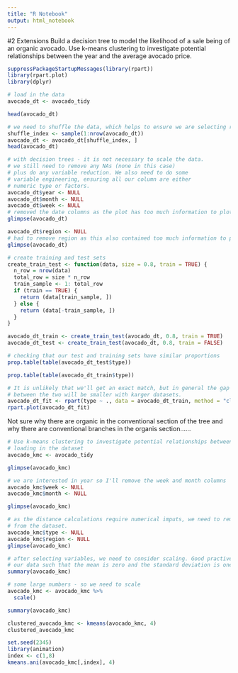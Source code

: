 ```yaml
---
title: "R Notebook"
output: html_notebook
---
```


#2 Extensions
Build a decision tree to model the likelihood of a sale being of an organic avocado.
Use k-means clustering to investigate potential relationships between the year and the average avocado price.

```r
suppressPackageStartupMessages(library(rpart))
library(rpart.plot)
library(dplyr)
```

```r
# load in the data
avocado_dt <- avocado_tidy
```

```r
head(avocado_dt)
```

```r
# we need to shuffle the data, which helps to ensure we are selecting random training and test sets
shuffle_index <- sample(1:nrow(avocado_dt))
avocado_dt <- avocado_dt[shuffle_index, ]
head(avocado_dt)
```

```r
# with decision trees - it is not necessary to scale the data.
# we still need to remove any NAs (none in this case)
# plus do any variable reduction. We also need to do some
# variable engineering, ensuring all our column are either
# numeric type or factors.
avocado_dt$year <- NULL
avocado_dt$month <- NULL
avocado_dt$week <- NULL
# removed the date columns as the plot has too much information to plot
glimpse(avocado_dt)
```

```r
avocado_dt$region <- NULL
# had to remove region as this also contained too much information to plot
glimpse(avocado_dt)
```


```r
# create training and test sets
create_train_test <- function(data, size = 0.8, train = TRUE) {
  n_row = nrow(data)
  total_row = size * n_row
  train_sample <- 1: total_row
  if (train == TRUE) {
    return (data[train_sample, ])
  } else {
    return (data[-train_sample, ])
  }
}

avocado_dt_train <- create_train_test(avocado_dt, 0.8, train = TRUE)
avocado_dt_test <- create_train_test(avocado_dt, 0.8, train = FALSE)
```

```r
# checking that our test and training sets have similar proportions
prop.table(table(avocado_dt_test$type))
```

```r
prop.table(table(avocado_dt_train$type))
```

```r
# It is unlikely that we'll get an exact match, but in general the gap
# between the two will be smaller with karger datasets.
avocado_dt_fit <- rpart(type ~ ., data = avocado_dt_train, method = "class")
rpart.plot(avocado_dt_fit)
```
Not sure why there are organic in the conventional section of the tree and why there are conventional branches in the organis section......


```r
# Use k-means clustering to investigate potential relationships between the year and the average avocado price.
# loading in the dataset
avocado_kmc <- avocado_tidy
```


```r
glimpse(avocado_kmc)
```

```r
# we are interested in year so I'll remove the week and month columns
avocado_kmc$week <- NULL
avocado_kmc$month <- NULL
```

```r
glimpse(avocado_kmc)
```

```r
# as the distance calculations require numerical imputs, we need to remove the factor variables
# from the dataset.
avocado_kmc$type <- NULL
avocado_kmc$region <- NULL
glimpse(avocado_kmc)
```
```r
# after selecting variables, we need to consider scaling. Good practive for k-means is to scale
# our data such that the mean is zero and the standard deviation is one. We can check that is the case using summary
summary(avocado_kmc)
```

```r
# some large numbers - so we need to scale
avocado_kmc <- avocado_kmc %>%
  scale()
```

```r
summary(avocado_kmc)
```

```r
clustered_avocado_kmc <- kmeans(avocado_kmc, 4)
clustered_avocado_kmc
```

```r
set.seed(2345)
library(animation)
index <- c(1,8)
kmeans.ani(avocado_kmc[,index], 4)
```


















